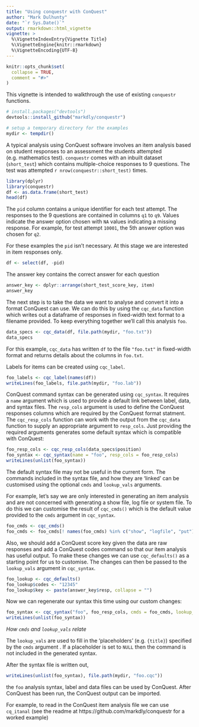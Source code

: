 ```yaml
---
title: "Using conquestr with ConQuest"
author: "Mark Dulhunty"
date: "`r Sys.Date()`"
output: rmarkdown::html_vignette
vignette: >
  %\VignetteIndexEntry{Vignette Title}
  %\VignetteEngine{knitr::rmarkdown}
  %\VignetteEncoding{UTF-8}
---
```


```r
knitr::opts_chunk$set(
  collapse = TRUE,
  comment = "#>"
)
```

This vignette is intended to walkthrough the use of existing `conquestr` functions.

```r
# install.packages("devtools")
devtools::install_github("markdly/conquestr")
```

```r
# setup a temporary directory for the examples
mydir <- tempdir()
```


A typical analysis using ConQuest software involves an item analysis based on student responses to an assessment the students attempted (e.g. mathematics test). `conquestr` comes with an inbuilt dataset (`short_test`) which contains multiple-choice responses to 9 questions. The test was attempted `r nrow(conquestr::short_test)` times. 

```r
library(dplyr)
library(conquestr)
df <- as.data.frame(short_test)
head(df)
```

The `pid` column contains a unique identifier for each test attempt. The responses to the 9 questions are contained in columns `q1` to `q9`. Values indicate the answer option chosen with `NA` values indicating a missing response. For example, for test attempt `10001`, the 5th answer option was chosen for `q2`.

For these examples the `pid` isn't necessary. At this stage we are interested in item responses only.

```r
df <- select(df, -pid)
```

The answer key contains the correct answer for each question

```r
answer_key <- dplyr::arrange(short_test_score_key, item)
answer_key
```

The next step is to take the data we want to analyse and convert it into a format ConQuest can use. We can do this by using the `cqc_data` function which writes out a dataframe of responses in fixed-width text format to a filename provided. To keep everything together we'll call this analysis `foo`.

```r
data_specs <- cqc_data(df, file.path(mydir, "foo.txt"))
data_specs
```

For this example, `cqc_data` has written `df` to the file `"foo.txt"` in fixed-width format and returns details about the columns in `foo.txt`. 

Labels for items can be created using `cqc_label`.

```r
foo_labels <- cqc_label(names(df))
writeLines(foo_labels, file.path(mydir, "foo.lab")) 
```

ConQuest command syntax can be generated using `cqc_syntax`. It requires a `name` argument which is used to provide a default link between label, data, and syntax files. The `resp_cols` argument is used to define the ConQuest responses columns which are required by the ConQuest format statment. The `cqc_resp_cols` function can work with the output from the `cqc_data` function to supply an appropriate argument to `resp_cols`. Just providing the required arguments generates some default syntax which is compatible with ConQuest:

```r
foo_resp_cols <- cqc_resp_cols(data_specs$position)
foo_syntax <- cqc_syntax(name = "foo", resp_cols = foo_resp_cols)
writeLines(unlist(foo_syntax))
```

The default syntax file may not be useful in the current form. The commands included in the syntax file, and how they are 'linked' can be customised using the optional `cmds` and `lookup_vals` arguments.

For example, let's say we are only interested in generating an item analysis and are not concerned with generating a show file, log file or system file. To do this we can customise the result of `cqc_cmds()` which is the default value provided to the `cmds` argument in `cqc_syntax`.

```r
foo_cmds <- cqc_cmds() 
foo_cmds <- foo_cmds[! names(foo_cmds) %in% c("show", "logfile", "put")]
```

Also, we should add a ConQuest score key given the data are raw responses and add a ConQuest codes command so that our item analysis has useful output. To make these changes we can use `cqc_defaults()` as a starting point for us to customise. The changes can then be passed to the `lookup_vals` argument in `cqc_syntax`.  

```r
foo_lookup <- cqc_defaults()
foo_lookup$codes <- "12345"
foo_lookup$key <- paste(answer_key$resp, collapse = "")
```

Now we can regenerate our syntax this time using our custom changes:

```r
foo_syntax <- cqc_syntax("foo", foo_resp_cols, cmds = foo_cmds, lookup_vals = foo_lookup)
writeLines(unlist(foo_syntax)) 
```

*How `cmds` and `lookup_vals` relate*

The `lookup_vals` are used to fill in the 'placeholders' (e.g. `{title}`) specified by the `cmds` argument . If a placeholder is set to `NULL` then the command is not included in the generated syntax. 

After the syntax file is written out,

```r
writeLines(unlist(foo_syntax), file.path(mydir, "foo.cqc")) 
```

the `foo` analysis syntax, label and data files can be used by ConQuest. After ConQuest has been run, the ConQuest output can be imported.

For example, to read in the ConQuest item analysis file we can use `cq_itanal` (see the readme at https://github.com/markdly/conquestr for a worked example)

